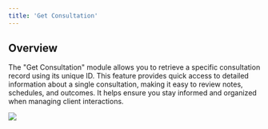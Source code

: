 ```yaml
---
title: 'Get Consultation'
---
```


## Overview

The "Get Consultation" module allows you to retrieve a specific consultation record using its unique ID. This feature provides quick access to detailed information about a single consultation, making it easy to review notes, schedules, and outcomes. It helps ensure you stay informed and organized when managing client interactions.



![](/images/workflows/get_consultation001.png)